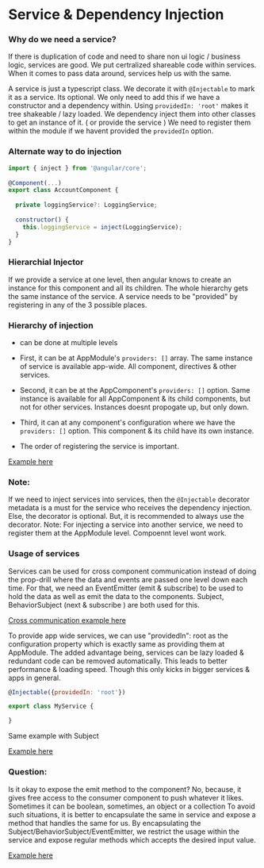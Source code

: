 # Service & Dependency Injection

### Why do we need a service? 

If there is duplication of code and need to share non ui logic / business logic, services are good.
We put certralized shareable code within services. When it comes to pass data around, services help us with the same.

A service is just a typescript class. 
We decorate it with `@Injectable` to mark it as a service. Its optional. We only need to add this if we have a constructor and a dependency within.
Using `providedIn: 'root'` makes it tree shakeable / lazy loaded. 
We dependency inject them into other classes to get an instance of it. ( or provide the service )
We need to register them within the module if we havent provided the `providedIn` option.

### Alternate way to do injection 

```js 
import { inject } from '@angular/core'; 
 
@Component(...)
export class AccountComponent {
  
  private loggingService?: LoggingService; 
 
  constructor() {
    this.loggingService = inject(LoggingService);
  }
}
```

### Hierarchial Injector 

If we provide a service at one level, then angular knows to create an instance for this component and all its children.
The whole hierarchy gets the same instance of the service. 
A service needs to be "provided" by registering in any of the 3 possible places.

### Hierarchy of injection

- can be done at multiple levels
- First, it can be at AppModule's `providers: []` array. The same instance of service is available app-wide. All component, directives & other services. 
- Second, it can be at the AppComponent's `providers: []` option. Same instance is available for all AppComponent & its child components, but not for other services. Instances doesnt propogate up, but only down.
- Third, it can at any component's configuration where we have the `providers: []` option. This component & its child have its own instance.

- The order of registering the service is important. 


[Example here](https://stackblitz.com/edit/angular-ivy-nmz6ac)

### Note: 

If we need to inject services into services, then the `@Injectable` decorator metadata is a must for the service who receives the dependency injection.
Else, the decorator is optional. But, it is recommended to always use the decorator.
Note: For injecting a service into another service, we need to register them at the AppModule level. Compoennt level wont work. 

### Usage of services 

Services can be used for cross component communication instead of doing the prop-drill where the data and events are passed one level down each time. 
For that, we need an EventEmitter (emit & subscribe) to be used to hold the data as well as emit the data to the components.
Subject, BehaviorSubject (next & subscribe ) are both used for this.

[Cross communication example here](https://stackblitz.com/edit/angular-ivy-1cjt1i?file=src%2Fapp%2Fapp.component.html)

To provide app wide services, we can use "providedIn":  root as the configuration property which is exactly same as providing them at AppModule. 
The added advantage being, services can be lazy loaded & redundant code can be removed automatically. This leads to better performance & loading speed. Though this only kicks in bigger services & apps in general. 


```js
@Injectable({providedIn: 'root'})

export class MyService { 

}

```


Same example with Subject 

[Example here](https://stackblitz.com/edit/angular-ivy-yettvr?file=src%2Fapp%2Flog.service.ts)

### Question: 

Is it okay to expose the emit method to the component? No, because, it gives free access to the consumer component to push whatever it likes. Sometimes it can be boolean, sometimes, an object or a collection
To avoid such situations, it is better to encapsulate the same in service and expose a method that handles the same for us.
By encapsulating the Subject/BehaviorSubject/EventEmitter, we restrict the usage within the service and expose regular methods which accepts the desired input value.

[Example here](https://stackblitz.com/edit/angular-ivy-n7kzmk?file=src%2Fapp%2Flog.service.ts)

